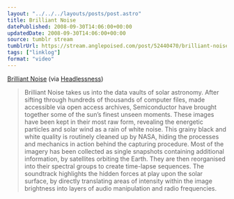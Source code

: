 ```yaml
---
layout: "../../../layouts/posts/post.astro"
title: Brilliant Noise
datePublished: 2008-09-30T14:06:00+00:00
updatedDate: 2008-09-30T14:06:00+00:00
source: tumblr stream
tumblrUrl: https://stream.anglepoised.com/post/52440470/brilliant-noise-via-headlessness-brilliant
tags: ["linklog"]
format: "video"
---
```



<Vimeo id="https://vimeo.com/1284717" />

[Brilliant Noise][1] (via [Headlessness][2])

> Brilliant Noise takes us into the data vaults of solar astronomy. After sifting through hundreds of thousands of computer files, made accessible via open access archives, Semiconductor have brought together some of the sun&rsquo;s finest unseen moments. These images have been kept in their most raw form, revealing the energetic particles and solar wind as a rain of white noise. This grainy black and white quality is routinely cleaned up by NASA, hiding the processes and mechanics in action behind the capturing procedure. Most of the imagery has been collected as single snapshots containing additional information, by satellites orbiting the Earth. They are then reorganised into their spectral groups to create time-lapse sequences. The soundtrack highlights the hidden forces at play upon the solar surface, by directly translating areas of intensity within the image brightness into layers of audio manipulation and radio frequencies.

[1]: https://semiconductorfilms.com/art/brilliant-noise/
[2]: http://headlessness.com/
